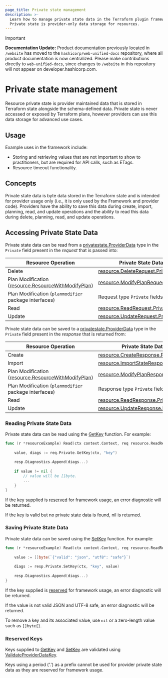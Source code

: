 ```yaml
---
page_title: Private state management
description: >-
  Learn how to manage private state data in the Terraform plugin framework.
  Private state is provider-only data storage for resources.
---
```


> [!IMPORTANT]  
> **Documentation Update:** Product documentation previously located in `/website` has moved to the `hashicorp/web-unified-docs` repository, where all product documentation is now centralized. Please make contributions directly to `web-unified-docs`, since changes to `/website` in this repository will not appear on developer.hashicorp.com.

# Private state management

Resource private state is provider maintained data that is stored in Terraform state alongside the schema-defined data. Private state is never accessed or exposed by Terraform plans, however providers can use this data storage for advanced use cases.

## Usage

Example uses in the framework include:

* Storing and retrieving values that are not important to show to practitioners, but are required for API calls, such as ETags.
* Resource timeout functionality.

## Concepts

Private state data is byte data stored in the Terraform state and is intended for provider usage only (i.e., it is only used by the Framework and provider code). Providers have the ability to save this data during create, import, planning, read, and update operations and the ability to read this data during delete, planning, read, and update operations.

## Accessing Private State Data

Private state data can be read from a [privatestate.ProviderData](https://pkg.go.dev/github.com/hashicorp/terraform-plugin-framework/internal/privatestate#ProviderData) type in the `Private` field present in the _request_ that is passed into:

| Resource Operation | Private State Data |
| --- | --- |
| Delete | [resource.DeleteRequest.Private](https://pkg.go.dev/github.com/hashicorp/terraform-plugin-framework/resource#DeleteRequest.Private) |
| Plan Modification ([resource.ResourceWithModifyPlan](https://pkg.go.dev/github.com/hashicorp/terraform-plugin-framework/resource#ResourceWithModifyPlan)) | [resource.ModifyPlanRequest.Private](https://pkg.go.dev/github.com/hashicorp/terraform-plugin-framework/resource#ModifyPlanRequest.Private) |
| Plan Modification (`planmodifier` package interfaces) | Request type `Private` fields |
| Read | [resource.ReadRequest.Private](https://pkg.go.dev/github.com/hashicorp/terraform-plugin-framework/resource#ReadRequest.Private) |
| Update | [resource.UpdateRequest.Private](https://pkg.go.dev/github.com/hashicorp/terraform-plugin-framework/resource#UpdateRequest.Private)

Private state data can be saved to a [privatestate.ProviderData](https://pkg.go.dev/github.com/hashicorp/terraform-plugin-framework/internal/privatestate#ProviderData) type in the `Private` field present in the _response_ that is returned from:

| Resource Operation | Private State Data |
| --- | --- |
| Create | [resource.CreateResponse.Private](https://pkg.go.dev/github.com/hashicorp/terraform-plugin-framework/resource#CreateResponse.Private) |
| Import | [resource.ImportStateResponse.Private](https://pkg.go.dev/github.com/hashicorp/terraform-plugin-framework/resource#ImportStateResponse.Private) |
| Plan Modification ([resource.ResourceWithModifyPlan](https://pkg.go.dev/github.com/hashicorp/terraform-plugin-framework/resource#ResourceWithModifyPlan)) | [resource.ModifyPlanResponse.Private](https://pkg.go.dev/github.com/hashicorp/terraform-plugin-framework/resource#ModifyPlanResponse.Private) |
| Plan Modification (`planmodifier` package interfaces) | Response type `Private` fields |
| Read | [resource.ReadResponse.Private](https://pkg.go.dev/github.com/hashicorp/terraform-plugin-framework/resource#ReadResponse.Private) |
| Update | [resource.UpdateResponse.Private](https://pkg.go.dev/github.com/hashicorp/terraform-plugin-framework/resource#UpdateResponse.Private)

### Reading Private State Data

Private state data can be read using the [GetKey](https://pkg.go.dev/github.com/hashicorp/terraform-plugin-framework/internal/privatestate#ProviderData.GetKey)
function. For example:

```go
func (r *resourceExample) Read(ctx context.Context, req resource.ReadRequest, resp *resource.ReadResponse) {
    
	value, diags := req.Private.GetKey(ctx, "key")
	
	resp.Diagnostics.Append(diags...)
	
	if value != nil {
		// value will be []byte.
	    ...	
    }
}
```

If the key supplied is [reserved](#reserved-keys) for framework usage, an error diagnostic will be returned.

If the key is valid but no private state data is found, nil is returned.

### Saving Private State Data

Private state data can be saved using the [SetKey](https://pkg.go.dev/github.com/hashicorp/terraform-plugin-framework/internal/privatestate#ProviderData.SetKey)
function. For example:

```go
func (r *resourceExample) Read(ctx context.Context, req resource.ReadRequest, resp *resource.ReadResponse) {
    
	value := []byte(`{"valid": "json", "utf8": "safe"}`)
	
	diags := resp.Private.SetKey(ctx, "key", value)
	
	resp.Diagnostics.Append(diags...)
}
```

If the key supplied is [reserved](#reserved-keys) for framework usage, an error diagnostic will be returned.

If the value is not valid JSON and UTF-8 safe, an error diagnostic will be returned.

To remove a key and its associated value, use `nil` or a zero-length value such as `[]byte{}`.

### Reserved Keys

Keys supplied to [GetKey](https://pkg.go.dev/github.com/hashicorp/terraform-plugin-framework/internal/privatestate#ProviderData.GetKey) and [SetKey](https://pkg.go.dev/github.com/hashicorp/terraform-plugin-framework/internal/privatestate#ProviderData.SetKey) are validated using [ValidateProviderDataKey](https://pkg.go.dev/github.com/hashicorp/terraform-plugin-framework/internal/privatestate#ValidateProviderDataKey).

Keys using a period ('.') as a prefix cannot be used for provider private state data as they are reserved for framework usage.
